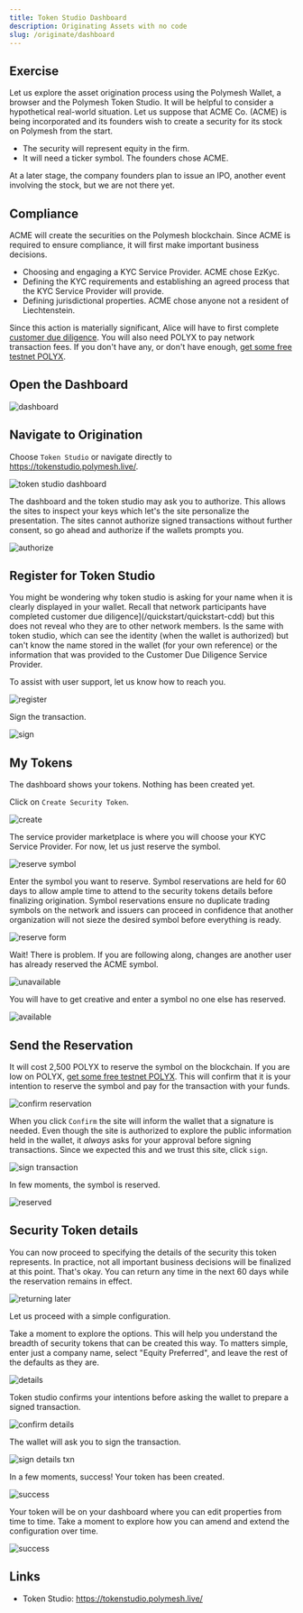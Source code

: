 ```yaml
---
title: Token Studio Dashboard
description: Originating Assets with no code
slug: /originate/dashboard
---
```


## Exercise

Let us explore the asset origination process using the Polymesh Wallet, a browser and the Polymesh Token Studio. It will be helpful to consider a hypothetical real-world situation. Let us suppose that ACME Co. (ACME) is being incorporated and its founders wish to create a security for its stock on Polymesh from the start.

- The security will represent equity in the firm.
- It will need a ticker symbol. The founders chose ACME.

At a later stage, the company founders plan to issue an IPO, another event involving the stock, but we are not there yet.

## Compliance

 ACME will create the securities on the Polymesh blockchain. Since ACME is required to ensure compliance, it will first make important business decisions.

 - Choosing and engaging a KYC Service Provider. ACME chose EzKyc.
 - Defining the KYC requirements and establishing an agreed process that the KYC Service Provider will provide.
 - Defining jurisdictional properties. ACME chose anyone not a resident of Liechtenstein.

Since this action is materially significant, Alice will have to first complete [customer due diligence](/quickstart/quickstart-cdd). You will also need POLYX to pay network transaction fees. If you don't have any, or don't have enough, [get some free testnet POLYX](/quickstart/quickstart-polyx). 

## Open the Dashboard

![dashboard](images/01-dashboard.png)

## Navigate to Origination

Choose `Token Studio` or navigate directly to https://tokenstudio.polymesh.live/. 

![token studio dashboard](images/02-token-studio.png)

The dashboard and the token studio may ask you to authorize. This allows the sites to inspect your keys which let's the site personalize the presentation. The sites cannot authorize signed transactions without further consent, so go ahead and authorize if the wallets prompts you. 

![authorize](images/03-token-studio-authorize.png)

## Register for Token Studio

You might be wondering why token studio is asking for your name when it is clearly displayed in your wallet. Recall that network participants have completed customer due diligence](/quickstart/quickstart-cdd) but this does not reveal who they are to other network members. Is the same with token studio, which can see the identity (when the wallet is authorized) but can't know the name stored in the wallet (for your own reference) or the information that was provided to the Customer Due Diligence Service Provider. 

To assist with user support, let us know how to reach you. 

![register](images/04-token-studio-register.PNG)

Sign the transaction. 

![sign](images/05-token-studio-register-sign.PNG)

## My Tokens 

The dashboard shows your tokens. Nothing has been created yet. 

Click on `Create Security Token`. 

![create](images/06-my-tokens-dashboard.PNG)

The service provider marketplace is where you will choose your KYC Service Provider. For now, let us just reserve the symbol. 

![reserve symbol](07-go-to-ticker.PNG)

Enter the symbol you want to reserve. Symbol reservations are held for 60 days to allow ample time to attend to the security tokens details before finalizing origination. Symbol reservations ensure no duplicate trading symbols on the network and issuers can proceed in confidence that another organization will not sieze the desired symbol before everything is ready. 

![reserve form](images/08-reserve-ticker.PNG)

Wait! There is problem. If you are following along, changes are another user has already reserved the ACME symbol. 

![unavailable](images/09-not-available.PNG)

You will have to get creative and enter a symbol no one else has reserved. 

![available](images/10-symbol-available.PNG)

## Send the Reservation

It will cost 2,500 POLYX to reserve the symbol on the blockchain. If you are low on POLYX, [get some free testnet POLYX](/quickstart/quickstart-polyx). This will confirm that it is your intention to reserve the symbol and pay for the transaction with your funds. 

![confirm reservation](images/12-confirm-symbol.PNG)

When you click `Confirm` the site will inform the wallet that a signature is needed. Even though the site is authorized to explore the public information held in the wallet, it _always_ asks for your approval before signing transactions. Since we expected this and we trust this site, click `sign`. 

![sign transaction](images/13-confirm-symbol-txn.PNG)

In few moments, the symbol is reserved. 

![reserved](images/14-symbol-reserved.PNG)

## Security Token details

You can now proceed to specifying the details of the security this token represents. In practice, not all important business decisions will be finalized at this point. That's okay. You can return any time in the next 60 days while the reservation remains in effect. 

![returning later](images/16-returning-later.PNG)

Let us proceed with a simple configuration. 

Take a moment to explore the options. This will help you understand the breadth of security tokens that can be created this way. To matters simple, enter just a company name, select "Equity Preferred", and leave the rest of the defaults as they are. 

![details](images/17-token-details.PNG)

Token studio confirms your intentions before asking the wallet to prepare a signed transaction. 

![confirm details](images/18-confirm-details.PNG)

The wallet will ask you to sign the transaction. 

![sign details txn](images/19-sign-details-txn.PNG)

In a few moments, success! Your token has been created. 

![success](images/20-success.PNG)

Your token will be on your dashboard where you can edit properties from time to time. Take a moment to explore how you can amend and extend the configuration over time. 

![success](images/21-success-2.PNG)

## Links

- Token Studio: https://tokenstudio.polymesh.live/ 
